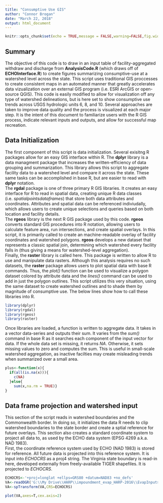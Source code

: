 ```yaml
---
title: "Consumptive Use GIS"
author: "Connor Brogan"
date: "March 22, 2018"
output: html_document
---
```


```r
knitr::opts_chunk$set(echo = TRUE,message = FALSE,warning=FALSE,fig.width = 6.5,fig.height = 3.25)
```

## Summary
  
The objective of this code is to draw in an input table of facility-aggregated withdraw and discharge from **AnalysisCode.R** (which draws off of **ECHOInterface.R**) to create figures summarizing consumptive-use at a watershed level across the state. This script uses traditional GIS proccesses to create consistent maps in an automated manner that greatly accelerates data vizualization over an external GIS program (i.e. ESRI ArcGIS or open-source QGIS). This code is easily modified to allow for visualization off any type of watershed delineations, but is here set to show consumptive use trends across USGS hydrologic units 6, 8, and 10. Several approaches are taken to improve data quality and the process is visualized at each major step. It is the intent of this document to familiarize users with the R GIS process, indicate relevant inputs and outputs, and allow for successful map recreation. 
  
## Data Initialization
  
The first component of this script is data initialization. Several exisitng R packages allow for an easy GIS interface within R. The **dplyr** library is a data managment package that increases the written-efficiency of data grouping and summarization. This library allows this script to aggregate facility data to a watershed level and compare it across the state. These same tasks can be accomplished in base R, but are easier to read with **dplyr** notation.  
The **rgdal** package is one of three primary R GIS libraries. It creates an easy interface for R to read in spatial data, creating unique R data classes (i.e. *spatialpointsdataframes*) that store both data attributes and coordinates. Attributes and spatial data can be referenced indiviudally, which allows users to create unique selections and queries based on both location and facility details.  
The **rgeos** library is the next R GIS package used by this code. **rgeos** converts standard GIS procedures into R notation, allowing users to calculate feature area, run intersections, and create spatial overlays. In this script, it is primarily called to create an machine-readable overlay of facility coordinates and watershed polygons. **rgeos** develops a new dataset that represents a classic spatial join, determining which watershed every facility falls in (thus giving a means for watershed-level aggregation).  
Finally, the **raster** library is called here. This package is written to allow R to use and manipulate data rasters. Although this analysis requires no such datasets, the **raster** package allows users to plot spatial data with base R commands. Thus, the *plot()* function can be used to visualize a polygon dataset colored by attribute data and the *lines()* command can be used to add in just the polygon outlines. This script utilizes this very situation, using the same dataset to create watershed outlines and to shade them by magnitude of consumptive use. The below lines show how to call these libraries into R.   

```r
library(dplyr)
library(rgdal)
library(rgeos)
library(raster)
```
  
Once libraries are loaded, a function is written to aggregate data. It takes in a vector data-series and outputs their sum. It varies from the *sum()* command in base R as it searches each component of the input vector for data. If the whole data set is missing, it returns *NA*. Otherwise, it sets missing values to zero and computes the sum. This is useful in small-scale watershed aggregation, as inactive facilties may create misleading trends when summarized over a small area.  

```r
plus<-function(x){
  if(all(is.na(x))){
    c(NA)
  }else{
    sum(x,na.rm = TRUE)}
}
```
  
## Data frame projection and watershed input
   
This section of the script reads in watershed boundaries and the Commonwealth border. In doing so, it initializes the data R needs to clip watershed boundaries to the state border and create a sptial reference for future overlays. This section also creates a standard coordinate system to project all data to, as used by the ECHO data system (EPSG 4269 a.k.a. NAD 1983).  
First, the coordinate reference system used by ECHO (NAD 1983) is stored for reference. All future data is projected into this reference system. It is input into *ECHOCRS* as a proj4 string. The Virginia state boundary is read-in here, developed externally from freely-available TIGER shapefiles. It is projected to *ECHOCRS*.
```r
ECHOCRS<-'+proj=longlat +ellps=GRS80 +datum=NAD83 +no_defs'
VA<-readOGR('G:\\My Drive\\HARP\\impoundment_evap_HARP-2016\\EvapInputs.gdb',layer="VA")
VA<-spTransform(VA,CRS=ECHOCRS)
```
```r
plot(VA,axes=T,cex.axis=2)
```


